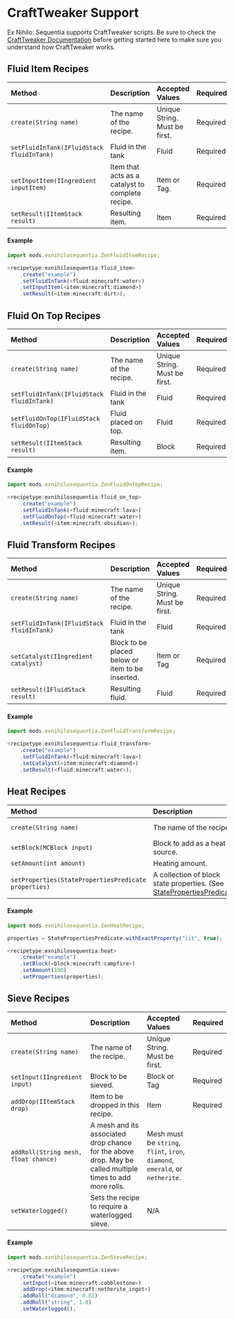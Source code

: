# CraftTweaker Support

Ex Nihilo: Sequentia supports CraftTweaker scripts. Be sure to check the [CraftTweaker Documentation] before getting started here to make sure you understand how CraftTweaker works.

## Fluid Item Recipes

| Method                                    | Description                                      | Accepted Values               | Required |
| :---------------------------------------- | :----------------------------------------------- | :---------------------------- | :------- |
| `create(String name)`                     | The name of the recipe.                          | Unique String. Must be first. | Required |
| `setFluidInTank(IFluidStack fluidInTank)` | Fluid in the tank                                | Fluid                         | Required |
| `setInputItem(IIngredient inputItem)`     | Item that acts as a catalyst to complete recipe. | Item or Tag.                  | Required |
| `setResult(IItemStack result)`            | Resulting item.                                  | Item                          | Required |

#### Example

```js
import mods.exnihilosequentia.ZenFluidItemRecipe;

<recipetype:exnihilosequentia:fluid_item>
    .create("example")
    .setFluidInTank(<fluid:minecraft:water>)
    .setInputItem(<item:minecraft:diamond>)
    .setResult(<item:minecraft:dirt>);
```

## Fluid On Top Recipes

| Method                                    | Description             | Accepted Values               | Required |
| :---------------------------------------- | :---------------------- | :---------------------------- | :------- |
| `create(String name)`                     | The name of the recipe. | Unique String. Must be first. | Required |
| `setFluidInTank(IFluidStack fluidInTank)` | Fluid in the tank       | Fluid                         | Required |
| `setFluidOnTop(IFluidStack fluidOnTop)`   | Fluid placed on top.    | Fluid                         | Required |
| `setResult(IItemStack result)`            | Resulting item.         | Block                         | Required |

#### Example

```js
import mods.exnihilosequentia.ZenFluidOnTopRecipe;

<recipetype:exnihilosequentia:fluid_on_top>
    .create("example")
    .setFluidInTank(<fluid:minecraft:lava>)
    .setFluidOnTop(<fluid:minecraft:water>)
    .setResult(<item:minecraft:obsidian>);
```

## Fluid Transform Recipes

| Method                                    | Description                                      | Accepted Values               | Required |
| :---------------------------------------- | :----------------------------------------------- | :---------------------------- | :------- |
| `create(String name)`                     | The name of the recipe.                          | Unique String. Must be first. | Required |
| `setFluidInTank(IFluidStack fluidInTank)` | Fluid in the tank                                | Fluid                         | Required |
| `setCatalyst(IIngredient catalyst)`       | Block to be placed below or item to be inserted. | Item or Tag                   | Required |
| `setResult(IFluidStack result)`           | Resulting fluid.                                 | Fluid                         | Required |

#### Example

```js
import mods.exnihilosequentia.ZenFluidTransformRecipe;

<recipetype:exnihilosequentia:fluid_transform>
    .create("example")
    .setFluidInTank(<fluid:minecraft:lava>)
    .setCatalyst(<item:minecraft:diamond>)
    .setResult(<fluid:minecraft:water>);
```

## Heat Recipes

| Method                                               | Description                                                              | Accepted Values               | Required |
| :--------------------------------------------------- | :----------------------------------------------------------------------- | :---------------------------- | :------- |
| `create(String name)`                                | The name of the recipe.                                                  | Unique String. Must be first. | Required |
| `setBlock(MCBlock input)`                            | Block to add as a heat source.                                           | Block                         | Required |
| `setAmount(int amount)`                              | Heating amount.                                                          | Value greater than 0.         | Required |
| `setProperties(StatePropertiesPredicate properties)` | A collection of block state properties. (See [StatePropertiesPredicate]) | StatePropertiesPredicate      |          |

#### Example

```js
import mods.exnihilosequentia.ZenHeatRecipe;

properties = StatePropertiesPredicate.withExactProperty("lit", true);

<recipetype:exnihilosequentia:heat>
    .create("example")
    .setBlock(<block:minecraft:campfire>)
    .setAmount(100)
    .setProperties(properties);
```

## Sieve Recipes

| Method                               | Description                                                                                               | Accepted Values                                                               | Required |
| :----------------------------------- | :-------------------------------------------------------------------------------------------------------- | :---------------------------------------------------------------------------- | :------- |
| `create(String name)`                | The name of the recipe.                                                                                   | Unique String. Must be first.                                                 | Required |
| `setInput(IIngredient input)`        | Block to be sieved.                                                                                       | Block or Tag                                                                  | Required |
| `addDrop(IItemStack drop)`           | Item to be dropped in this recipe.                                                                        | Item                                                                          | Required |
| `addRoll(String mesh, float chance)` | A mesh and its associated drop chance for the above drop. May be called multiple times to add more rolls. | Mesh must be `string`, `flint`, `iron`, `diamond`, `emerald`, or `netherite`. |          |
| `setWaterlogged()`                   | Sets the recipe to require a waterlogged sieve.                                                           | N/A                                                                           |          |

#### Example

```js
import mods.exnihilosequentia.ZenSieveRecipe;

<recipetype:exnihilosequentia:sieve>
    .create("example")
    .setInput(<item:minecraft:cobblestone>)
    .addDrop(<item:minecraft:netherite_ingot>)
    .addRoll("diamond", 0.01)
    .addRoll("string", 1.0)
    .setWaterlogged();
```

[crafttweaker documentation]: https://docs.blamejared.com/
[statepropertiespredicate]: https://docs.blamejared.com/1.16/en/vanilla/api/predicate/StatePropertiesPredicate
